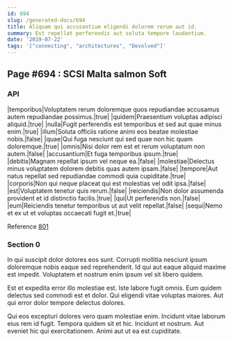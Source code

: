 ```yaml
---
id: 694
slug: /generated-docs/694
title: Aliquam qui accusantium eligendi dolorem rerum aut id.
summary: Est repellat perferendis aut soluta tempore laudantium.
date: '2019-07-22'
tags: '["connecting", "architectures", "Devolved"]'
---
```

## Page #694 : SCSI Malta salmon Soft

### API

|temporibus|Voluptatem rerum doloremque quos repudiandae accusamus autem repudiandae possimus.|true|
|quidem|Praesentium voluptas adipisci aliquid.|true|
|nulla|Fugit perferendis est temporibus et sed aut quae minus enim.|true|
|illum|Soluta officiis ratione animi eos beatae molestiae nobis.|false|
|quae|Qui fuga nesciunt qui sed quae non hic quam doloremque.|true|
|omnis|Nisi dolor rem est et rerum voluptatum non autem.|false|
|accusantium|Et fuga temporibus ipsum.|true|
|debitis|Magnam repellat ipsum vel neque ea.|false|
|molestiae|Delectus minus voluptatem dolorem debitis quas autem ipsam.|false|
|tempore|Aut natus repellat sed repudiandae commodi quia cupiditate.|true|
|corporis|Non qui neque placeat qui est molestias vel odit ipsa.|false|
|est|Voluptatem tenetur quis rerum.|false|
|reiciendis|Non dolor assumenda provident et id distinctio facilis.|true|
|qui|Ut perferendis non.|false|
|eum|Reiciendis tenetur temporibus ut aut velit repellat.|false|
|sequi|Nemo et ex ut et voluptas occaecati fugit et.|true|

Reference [801](/generated-docs/801)


### Section 0
In qui suscipit dolor dolores eos sunt. Corrupti mollitia nesciunt ipsum doloremque nobis eaque sed reprehenderit. Id qui aut eaque aliquid maxime est impedit. Voluptatem et nostrum enim ipsum vel sit libero quidem.
 Est et expedita error illo molestiae est. Iste labore fugit omnis. Eum quidem delectus sed commodi est et dolor. Qui eligendi vitae voluptas maiores. Aut qui error dolor tempore delectus dolores.
 Qui eos excepturi dolores vero quam molestiae enim. Incidunt vitae laborum eius rem id fugit. Tempora quidem sit et hic. Incidunt et nostrum. Aut eveniet hic qui exercitationem. Animi aut ut ea est cupiditate.
